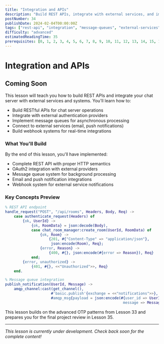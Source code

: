```yaml
---
title: "Integration and APIs"
description: "Build REST APIs, integrate with external services, and implement message queues for extending your chat server with third-party systems"
postNumber: 34
publishDate: 2024-02-04T00:00:00Z
tags: ["rest-api", "integration", "message-queues", "external-services"]
difficulty: "advanced"
estimatedReadingTime: 35
prerequisites: [0, 1, 2, 3, 4, 5, 6, 7, 8, 9, 10, 11, 12, 13, 14, 15, 16, 17, 18, 19, 20, 21, 22, 23, 24, 25, 26, 27, 28, 29, 30, 31, 32, 33]
---
```


# Integration and APIs

## Coming Soon

This lesson will teach you how to build REST APIs and integrate your chat server with external services and systems. You'll learn how to:

- Build RESTful APIs for chat server operations
- Integrate with external authentication providers
- Implement message queues for asynchronous processing
- Connect to external services (email, push notifications)
- Build webhook systems for real-time integrations

### What You'll Build

By the end of this lesson, you'll have implemented:
- Complete REST API with proper HTTP semantics
- OAuth2 integration with external providers
- Message queue system for background processing
- Email and push notification integrations
- Webhook system for external service notifications

### Key Concepts Preview

```erlang
% REST API endpoint
handle_request("POST", "/api/rooms", Headers, Body, Req) ->
    case authenticate_request(Headers) of
        {ok, UserId} ->
            {ok, RoomData} = json:decode(Body),
            case chat_room_manager:create_room(UserId, RoomData) of
                {ok, Room} -> 
                    {201, #{"Content-Type" => "application/json"}, 
                     json:encode(Room), Req};
                {error, Reason} -> 
                    {400, #{}, json:encode(#{error => Reason}), Req}
            end;
        {error, unauthorized} ->
            {401, #{}, <<"Unauthorized">>, Req}
    end.

% Message queue integration
publish_notification(UserId, Message) ->
    amqp_channel:cast(get_channel(), 
                     #'basic.publish'{exchange = <<"notifications">>},
                     #amqp_msg{payload = json:encode(#{user_id => UserId, 
                                                      message => Message})}).
```

This lesson builds on the advanced OTP patterns from Lesson 33 and prepares you for the final project review in Lesson 35.

---

_This lesson is currently under development. Check back soon for the complete content!_
